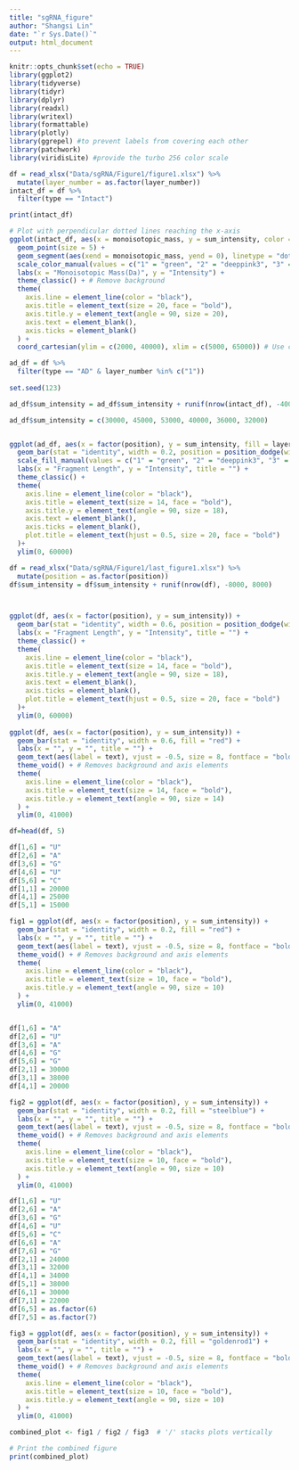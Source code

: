 ```yaml
---
title: "sgRNA_figure"
author: "Shangsi Lin"
date: "`r Sys.Date()`"
output: html_document
---
```


```r
knitr::opts_chunk$set(echo = TRUE)
library(ggplot2)
library(tidyverse)
library(tidyr)
library(dplyr)
library(readxl)
library(writexl)
library(formattable)
library(plotly)
library(ggrepel) #to prevent labels from covering each other
library(patchwork)
library(viridisLite) #provide the turbo 256 color scale
```

```r
df = read_xlsx("Data/sgRNA/Figure1/figure1.xlsx") %>% 
  mutate(layer_number = as.factor(layer_number))
intact_df = df %>% 
  filter(type == "Intact")

print(intact_df)

# Plot with perpendicular dotted lines reaching the x-axis
ggplot(intact_df, aes(x = monoisotopic_mass, y = sum_intensity, color = layer_number)) +
  geom_point(size = 5) + 
  geom_segment(aes(xend = monoisotopic_mass, yend = 0), linetype = "dotted") + # Draw dotted lines to x-axis
  scale_color_manual(values = c("1" = "green", "2" = "deeppink3", "3" = "tan1", "4" = "mediumpurple1", "5" = "steelblue1", "6" = "lightpink")) + # Map colors to layer_number
  labs(x = "Monoisotopic Mass(Da)", y = "Intensity") + 
  theme_classic() + # Remove background
  theme(
    axis.line = element_line(color = "black"), 
    axis.title = element_text(size = 20, face = "bold"),
    axis.title.y = element_text(angle = 90, size = 20),
    axis.text = element_blank(), 
    axis.ticks = element_blank() 
  ) + 
  coord_cartesian(ylim = c(2000, 40000), xlim = c(5000, 65000)) # Use coord_cartesian to avoid clipping

```

```r
ad_df = df %>% 
  filter(type == "AD" & layer_number %in% c("1"))
         
set.seed(123) 

ad_df$sum_intensity = ad_df$sum_intensity + runif(nrow(intact_df), -4000, 4000)

ad_df$sum_intensity = c(30000, 45000, 53000, 40000, 36000, 32000)


ggplot(ad_df, aes(x = factor(position), y = sum_intensity, fill = layer_number)) +
  geom_bar(stat = "identity", width = 0.2, position = position_dodge(width = 0.6)) + 
  scale_fill_manual(values = c("1" = "green", "2" = "deeppink3", "3" = "tan1", "4" = "mediumpurple1", "5" = "steelblue1", "6" = "lightpink")) + 
  labs(x = "Fragment Length", y = "Intensity", title = "") + 
  theme_classic() + 
  theme(
    axis.line = element_line(color = "black"), 
    axis.title = element_text(size = 14, face = "bold"),
    axis.title.y = element_text(angle = 90, size = 18),
    axis.text = element_blank(), 
    axis.ticks = element_blank(),
    plot.title = element_text(hjust = 0.5, size = 20, face = "bold")
  )+ 
  ylim(0, 60000) 

```

```r

df = read_xlsx("Data/sgRNA/Figure1/last_figure1.xlsx") %>% 
  mutate(position = as.factor(position))
df$sum_intensity = df$sum_intensity + runif(nrow(df), -8000, 8000)



ggplot(df, aes(x = factor(position), y = sum_intensity)) +
  geom_bar(stat = "identity", width = 0.6, position = position_dodge(width = 0.15)) 
  labs(x = "Fragment Length", y = "Intensity", title = "") + 
  theme_classic() + 
  theme(
    axis.line = element_line(color = "black"), 
    axis.title = element_text(size = 14, face = "bold"),
    axis.title.y = element_text(angle = 90, size = 18),
    axis.text = element_blank(), 
    axis.ticks = element_blank(),
    plot.title = element_text(hjust = 0.5, size = 20, face = "bold")
  )+ 
  ylim(0, 60000) 
  
ggplot(df, aes(x = factor(position), y = sum_intensity)) +
  geom_bar(stat = "identity", width = 0.6, fill = "red") + 
  labs(x = "", y = "", title = "") + 
  geom_text(aes(label = text), vjust = -0.5, size = 8, fontface = "bold") +
  theme_void() + # Removes background and axis elements
  theme(
    axis.line = element_line(color = "black"), 
    axis.title = element_text(size = 14, face = "bold"),
    axis.title.y = element_text(angle = 90, size = 14)
  ) +
  ylim(0, 41000)

df=head(df, 5)

df[1,6] = "U"
df[2,6] = "A"
df[3,6] = "G"
df[4,6] = "U"
df[5,6] = "C"
df[1,1] = 20000
df[4,1] = 25000
df[5,1] = 15000

fig1 = ggplot(df, aes(x = factor(position), y = sum_intensity)) +
  geom_bar(stat = "identity", width = 0.2, fill = "red") + 
  labs(x = "", y = "", title = "") + 
  geom_text(aes(label = text), vjust = -0.5, size = 8, fontface = "bold") +
  theme_void() + # Removes background and axis elements
  theme(
    axis.line = element_line(color = "black"), 
    axis.title = element_text(size = 10, face = "bold"),
    axis.title.y = element_text(angle = 90, size = 10)
  ) +
  ylim(0, 41000)


df[1,6] = "A"
df[2,6] = "U"
df[3,6] = "A"
df[4,6] = "G"
df[5,6] = "G"
df[2,1] = 30000
df[3,1] = 38000
df[4,1] = 20000

fig2 = ggplot(df, aes(x = factor(position), y = sum_intensity)) +
  geom_bar(stat = "identity", width = 0.2, fill = "steelblue") + 
  labs(x = "", y = "", title = "") + 
  geom_text(aes(label = text), vjust = -0.5, size = 8, fontface = "bold") +
  theme_void() + # Removes background and axis elements
  theme(
    axis.line = element_line(color = "black"), 
    axis.title = element_text(size = 10, face = "bold"),
    axis.title.y = element_text(angle = 90, size = 10)
  ) +
  ylim(0, 41000)

df[1,6] = "U"
df[2,6] = "A"
df[3,6] = "G"
df[4,6] = "U"
df[5,6] = "C"
df[6,6] = "A"
df[7,6] = "G"
df[2,1] = 24000
df[3,1] = 32000
df[4,1] = 34000
df[5,1] = 38000
df[6,1] = 30000
df[7,1] = 22000
df[6,5] = as.factor(6)
df[7,5] = as.factor(7)

fig3 = ggplot(df, aes(x = factor(position), y = sum_intensity)) +
  geom_bar(stat = "identity", width = 0.2, fill = "goldenrod1") + 
  labs(x = "", y = "", title = "") + 
  geom_text(aes(label = text), vjust = -0.5, size = 8, fontface = "bold") +
  theme_void() + # Removes background and axis elements
  theme(
    axis.line = element_line(color = "black"), 
    axis.title = element_text(size = 10, face = "bold"),
    axis.title.y = element_text(angle = 90, size = 10)
  ) +
  ylim(0, 41000)

combined_plot <- fig1 / fig2 / fig3  # '/' stacks plots vertically

# Print the combined figure
print(combined_plot)
```




